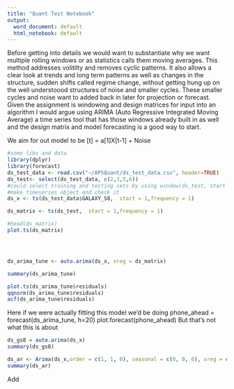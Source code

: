 ---
title: "Quant Test Notebook"
output:
  word_document: default
  html_notebook: default
---
 Before getting into details we would want to substantiate why we want multiple rolling windows or as statistics calls them moving averages. This method addresses volitilty and removes cyclic patterns. It also allows a clear look at trends and long term patterns as well as changes in the structure, sudden shifts called regime change, without getting hung up on the well understoood structures of noise and smaller cycles. These smaller cycles and noise want to added back in later for projection or forecast. 
Given the assignment is windowing and design matrices for input into an algorithm
I would argue using ARIMA (Auto Regressive Integrated Moving Average) a time series tool that has those windows already built in as well and the design matrix and model forecasting is a good way to start.

We aim for out model to be 
[t] = a[1]X[t-1] + Noise

```{r}
#some libs and data
library(dplyr)
library(forecast)
ds_test_data <- read.csv("~/APSQuant/ds_test_data.csv", header=TRUE)
ds_test<- select(ds_test_data, c(2,3,5,6))
#could select training and testing sets by using window(ds_test, start = 1, end = 20) or #similar
#make timeseries object and check it
ds_x <- ts(ds_test_data$GALAXY_S8,  start = 1,frequency = 1)

ds_matrix <- ts(ds_test,  start = 1,frequency = 1)

#head(ds_matrix)
plot.ts(ds_matrix)





```

```{r}
ds_arima_tune <- auto.arima(ds_x, xreg = ds_matrix)

summary(ds_arima_tune)
```

```{r}
plot.ts(ds_arima_tune$residuals)
qqnorm(ds_arima_tune$residuals)
acf(ds_arima_tune$residuals)
```

Here if we were actually fitting this model we'd be doing
phone_ahead = forecast(ds_arima_tune, h=20)
plot.forecast(phone_ahead)
But that's not what this is about
```{r}
ds_gs8 = auto.arima(ds_x)
summary(ds_gs8)
```
```{r}
ds_ar <- Arima(ds_x,order = c(1, 1, 0), seasonal = c(0, 0, 0), xreg = ds_matrix)
summary(ds_ar)
```


Add 
